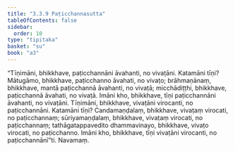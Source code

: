 ```yaml
---
title: "3.3.9 Paṭicchannasutta"
tableOfContents: false
sidebar:
  order: 10
type: "tipitaka"
basket: "su"
book: "a3"
---
```



<DynamicBreadcrumb />

<Division number="132" book="a3" bookNo="15" page="286">

<Paragraph number="1005" book="a3">
“Tīṇimāni, bhikkhave, paṭicchannāni āvahanti, no vivaṭāni. Katamāni tīṇi? Mātugāmo, bhikkhave, paṭicchanno āvahati, no vivaṭo; brāhmaṇānaṃ, bhikkhave, mantā paṭicchannā āvahanti, no vivaṭā; micchādiṭṭhi, bhikkhave, paṭicchannā āvahati, no vivaṭā. Imāni kho, bhikkhave, tīṇi paṭicchannāni āvahanti, no vivaṭāni.
</Paragraph>

<Paragraph number="1006" book="a3">
Tīṇimāni, bhikkhave, vivaṭāni virocanti, no paṭicchannāni. Katamāni tīṇi? Candamaṇḍalaṃ, bhikkhave, vivaṭaṃ virocati, no paṭicchannaṃ; sūriyamaṇḍalaṃ, bhikkhave, vivaṭaṃ virocati, no paṭicchannaṃ; tathāgatappavedito dhammavinayo, bhikkhave, vivaṭo virocati, no paṭicchanno. Imāni kho, bhikkhave, tīṇi vivaṭāni virocanti, no paṭicchannānī”ti.

</Paragraph>
</Division>

<Paragraph number="1007" type="center" book="a3">
Navamaṃ.
</Paragraph>